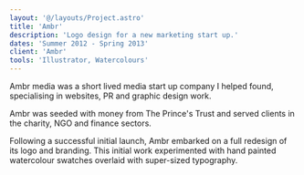 ```yaml
---
layout: '@/layouts/Project.astro'
title: 'Ambr'
description: 'Logo design for a new marketing start up.'
dates: 'Summer 2012 - Spring 2013'
client: 'Ambr'
tools: 'Illustrator, Watercolours'
---
```


Ambr media was a short lived media start up company I helped found, specialising in websites, PR and graphic design work.

Ambr was seeded with money from The Prince's Trust and served clients in the charity, NGO and finance sectors.

Following a successful initial launch, Ambr embarked on a full redesign of its logo and branding. This initial work experimented with hand painted watercolour swatches overlaid with super-sized typography.
